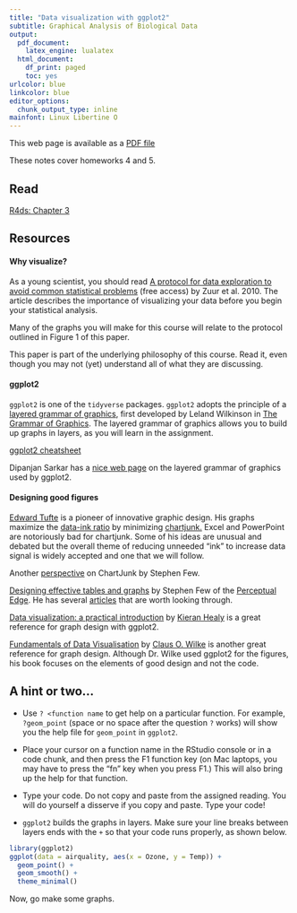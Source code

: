 ```yaml
---
title: "Data visualization with ggplot2"
subtitle: Graphical Analysis of Biological Data
output:
  pdf_document:
    latex_engine: lualatex
  html_document:
    df_print: paged
    toc: yes
urlcolor: blue
linkcolor: blue
editor_options:
  chunk_output_type: inline
mainfont: Linux Libertine O
---
```


This web page is available as a [PDF file](./notes04.pdf)

These notes cover homeworks 4 and 5.

## Read

[R4ds: Chapter 3](https://r4ds.had.co.nz/data-visualisation.html)

## Resources

#### Why visualize?

As a young scientist, you should read [A protocol for data exploration to avoid common statistical problems](https://besjournals.onlinelibrary.wiley.com/doi/10.1111/j.2041-210X.2009.00001.x) (free access) by Zuur et al. 2010. The article describes the importance of visualizing your data before you begin your statistical analysis. 

Many of the graphs you will make for this course will relate to the protocol outlined in Figure 1 of this paper.

This paper is part of the underlying philosophy of this course. Read it, even though you may not (yet) understand all of what they are discussing.


#### ggplot2

`ggplot2` is one of the `tidyverse` packages. `ggplot2` adopts the principle of a [layered grammar of graphics](http://vita.had.co.nz/papers/layered-grammar.pdf), first developed by Leland Wilkinson in [The Grammar of Graphics](https://www.springer.com/us/book/9780387245447). The layered grammar of graphics allows you to build up graphs in layers, as you will learn in the assignment.

[ggplot2 cheatsheet](https://www.rstudio.com/resources/cheatsheets/#ggplot2)

Dipanjan Sarkar has a [nice web page](https://towardsdatascience.com/a-comprehensive-guide-to-the-grammar-of-graphics-for-effective-visualization-of-multi-dimensional-1f92b4ed4149) on the layered grammar of graphics used by ggplot2.


#### Designing good figures

[Edward Tufte](https://twitter.com/EdwardTufte?ref_src=twsrc%5Egoogle%7Ctwcamp%5Eserp%7Ctwgr%5Eauthor) is a pioneer of innovative graphic design. His graphs maximize the [data-ink ratio](https://www.perceptualedge.com/articles/visual_business_intelligence/sometimes_we_must_raise_our_voices.pdf) by minimizing [chartjunk.](https://en.wikipedia.org/wiki/Chartjunk) Excel and PowerPoint are notoriously bad for chartjunk. Some of his ideas are unusual and debated but the overall theme of reducing unneeded "ink" to increase data signal is widely accepted and one that we will follow.

Another [perspective](https://www.perceptualedge.com/articles/visual_business_intelligence/the_chartjunk_debate.pdf) on ChartJunk by Stephen Few.

[Designing effective tables and graphs](http://www.perceptualedge.com/images/Effective_Chart_Design.pdf) by Stephen Few of the [Perceptual Edge](http://www.perceptualedge.com/). He has several [articles](http://www.perceptualedge.com/library.php#Articles) that are worth looking through.

[Data visualization: a practical introduction](https://socviz.co) by [Kieran Healy](https://kieranhealy.org) is a great reference for graph design with ggplot2. 

[Fundamentals of Data Visualisation](https://serialmentor.com/dataviz/) by [Claus O. Wilke](http://wilkelab.org) is another great reference for graph design. Although Dr. Wilke used ggplot2 for the figures, his book focuses on the elements of good design and not the code.

## A hint or two...

- Use `? <function name` to get help on a particular function. For example, `?geom_point` (space or no space after the question `?` works) will show you the help file for `geom_point` in `ggplot2`.

- Place your cursor on a function name in the RStudio console or in a code chunk, and then press the F1 function key (on Mac laptops, you may have to press the "fn" key when you press F1.) This will also bring up the help for that function.

- Type your code. Do not copy and paste from the assigned reading. You will do yourself a disserve if you copy and paste. Type your code! 

- `ggplot2` builds the graphs in layers. Make sure your line breaks between layers ends with the `+` so that your code runs properly, as shown below. 

```r
library(ggplot2)
ggplot(data = airquality, aes(x = Ozone, y = Temp)) +
  geom_point() +
  geom_smooth() +
  theme_minimal()
```


Now, go make some graphs.


